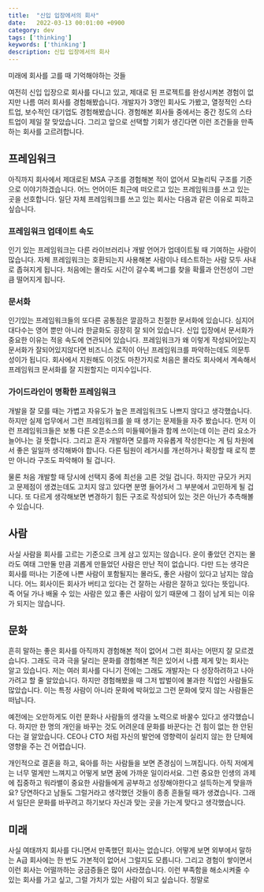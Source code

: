 ```yaml
---
title:  "신입 입장에서의 회사"
date:   2022-03-13 00:01:00 +0900
category: dev
tags: ['thinking']
keywords: ['thinking']
description: 신입 입장에서의 회사
---
```


미래에 회사를 고를 때 기억해야하는 것들

여전히 신입 입장으로 회사를 다니고 있고, 제대로 된 프로젝트를 완성시켜본 경험이 없지만 나름 여러 회사를 경험해봤습니다.
개발자가 3명인 회사도 가봤고, 열정적인 스타트업, 보수적인 대기업도 경험해봤습니다.
경험해본 회사들 중에서는 중간 정도의 스타트업이 제일 잘 맞았습니다.
그리고 앞으로 선택할 기회가 생긴다면 이런 조건들을 만족하는 회사를 고르려합니다.

## 프레임워크
아직까지 회사에서 제대로된 MSA 구조를 경험해본 적이 없어서 모놀리틱 구조를 기준으로 이야기하겠습니다.
어느 언어이든 최근에 떠오르고 있는 프레임워크를 쓰고 있는 곳을 선호합니다.
일단 자체 프레임워크를 쓰고 있는 회사는 다음과 같은 이유로 피하고 싶습니다.

### 프레임워크 업데이트 속도
인기 있는 프레임워크는 다른 라이브러리나 개발 언어가 업데이트될 때 기여하는 사람이 많습니다.
자체 프레임워크는 호환되는지 사용해본 사람이나 테스트하는 사람 모두 사내로 좁혀지게 됩니다.
처음에는 몰라도 시간이 갈수록 버그를 찾을 확률과 안전성이 그만큼 떨어지게 됩니다.

### 문서화
인기있는 프레임워크들의 또다른 공통점은 깔끔하고 친절한 문서화에 있습니다.
심지어 대다수는 영어 뿐만 아니라 한글화도 굉장히 잘 되어 있습니다.
신입 입장에서 문서화가 중요한 이유는 적응 속도에 연관되어 있습니다.
프레임워크가 왜 이렇게 작성되어있는지 문서화가 잘되어있지않다면 비즈니스 로직이 아닌 프레임워크를 파악하는데도 의문투성이가 됩니다.
회사에서 지원해도 이것도 마찬가지로 처음은 몰라도 회사에서 계속해서 프레임워크 문서화를 잘 지원할지는 미지수입니다.

### 가이드라인이 명확한 프레임워크
개발을 잘 모를 때는 가볍고 자유도가 높은 프레임워크도 나쁘지 않다고 생각했습니다.
하지만 실제 업무에서 그런 프레임워크를 쓸 때 생기는 문제들을 자주 봤습니다.
먼저 이런 프레임워크들은 보통 다른 오픈소스의 미들웨어들과 함께 쓰이는데 이는 관리 요소가 늘어나는 걸 뜻합니다.
그리고 혼자 개발하면 모를까 자유롭게 작성한다는 게 팀 차원에서 좋은 일일까 생각해봐야 합니다.
다른 팀원이 레거시를 개선하거나 확장할 때 로직 뿐만 아니라 구조도 파악해야 될 겁니다.

물론 처음 개발할 때 당시에 선택지 중에 최선을 고른 것일 겁니다.
하지만 규모가 커지고 문제점이 생겼는데도 고치지 않고 있다면 분명 들어가서 그 부분에서 고민하게 될 겁니다.
또 다르게 생각해보면 변경하기 힘든 구조로 작성되어 있는 것은 아닌가 추측해볼 수 있습니다.

## 사람
 사실 사람을 회사를 고르는 기준으로 크게 삼고 있지는 않습니다.
 운이 좋았던 건지는 몰라도 여태 그만둘 만큼 괴롭게 만들었던 사람은 만난 적이 없습니다.
 다만 드는 생각은 회사를 떠나는 기준에 나쁜 사람이 포함될지는 몰라도, 좋은 사람이 있다고 남지는 않습니다.
 어느 회사이든 회사가 버티고 있다는 건 잘하는 사람은 잘하고 있다는 뜻입니다.
 즉 어딜 가나 배울 수 있는 사람은 있고 좋은 사람이 있기 때문에 그 점이 남게 되는 이유가 되지는 않습니다.

## 문화
흔히 말하는 좋은 회사를 아직까지 경험해본 적이 없어서 그런 회사는 어떤지 잘 모르겠습니다.
그래도 극과 극을 달리는 문화를 경험해본 적은 있어서 나름 제게 맞는 회사는 알고 있습니다.
저는 여러 회사를 다니기 전에는 그래도 개발자는 다 성장하려하고 나아가려고 할 줄 알았습니다.
하지만 경험해봤을 때 그저 밥벌이에 불과한 직업인 사람들도 많았습니다.
이는 특정 사람이 아니라 문화에 박혀있고 그런 문화에 맞지 않는 사람들은 떠납니다.

예전에는 오만하게도 이런 문화나 사람들의 생각을 노력으로 바꿀수 있다고 생각했습니다.
하지만 한 명의 개인을 바꾸는 것도 어려운데 문화를 바꾼다는 건 힘이 없는 한 안된다는 걸 알았습니다.
CEO나 CTO 처럼 자신의 발언에 영향력이 실리지 않는 한 단체에 영향을 주는 건 어렵습니다.

개인적으로 결혼을 하고, 육아를 하는 사람들을 보면 존경심이 느껴집니다.
아직 저에게는 너무 멀게만 느껴지고 어떻게 보면 꿈에 가까운 일이라서요.
그런 중요한 인생의 과제에 집중하고 워라밸이 중요한 사람들에게 공부하고 성장해야한다고 설득하는게 맞을까요?
당연하다고 남들도 그럴거라고 생각했던 것들이 종종 흔들릴 때가 생겼습니다.
그래서 일단은 문화를 바꾸려고 하기보다 자신과 맞는 곳을 가는게 맞다고 생각했습니다.

## 미래
사실 여태까지 회사를 다니면서 만족했던 회사는 없습니다.
어떻게 보면 외부에서 말하는 A급 회사에는 한 번도 가본적이 없어서 그럴지도 모릅니다.
그리고 경험이 쌓이면서 이런 회사는 어떨까하는 궁금증들은 많이 사라졌습니다.
이런 부족함을 해소시켜줄 수 있는 회사를 가고 싶고, 그럴 가치가 있는 사람이 되고 싶습니다. 정말로